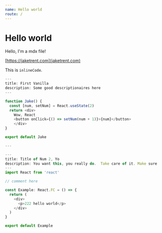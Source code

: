 ```yaml
---
name: Hello world
route: /
---
```



# Hello world

Hello, I'm a mdx file!

[https://jaketrent.com](jaketrent.com)

This is `inlineCode`.

```typescript switcher
---
title: First Vanilla
description: Some good descriptionaires here
---

function Jake() { 
  const [num, setNum] = React.useState(2)
  return <div>
    Wow, React 
    <button onClick={() => setNum(num + 1)}>{num}</button>
    </div> 
}

export default Jake

---

---
title: Title of Num 2, Yo
description: You want this, you really do.  Take care of it. Make sure that it's there.
---
import React from 'react'

// comment here

const Example: React.FC = () => {
  return (
    <div>
      <p>222 hello world</p>
    </div>
  )
}

export default Example
```


